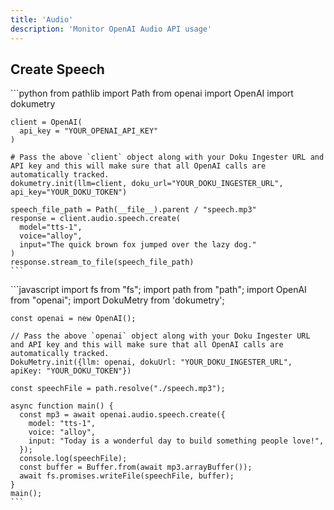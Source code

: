 ```yaml
---
title: 'Audio'
description: 'Monitor OpenAI Audio API usage'
---
```


## Create Speech

<Tabs>
  <Tab title="Python">
    ```python
    from pathlib import Path
    from openai import OpenAI
    import dokumetry

    client = OpenAI(
      api_key = "YOUR_OPENAI_API_KEY"
    )

    # Pass the above `client` object along with your Doku Ingester URL and API key and this will make sure that all OpenAI calls are automatically tracked.
    dokumetry.init(llm=client, doku_url="YOUR_DOKU_INGESTER_URL", api_key="YOUR_DOKU_TOKEN")

    speech_file_path = Path(__file__).parent / "speech.mp3"
    response = client.audio.speech.create(
      model="tts-1",
      voice="alloy",
      input="The quick brown fox jumped over the lazy dog."
    )
    response.stream_to_file(speech_file_path)
    ```
  </Tab>
  <Tab title="NodeJS">
    ```javascript
    import fs from "fs";
    import path from "path";
    import OpenAI from "openai";
    import DokuMetry from 'dokumetry';

    const openai = new OpenAI();

    // Pass the above `openai` object along with your Doku Ingester URL and API key and this will make sure that all OpenAI calls are automatically tracked.
    DokuMetry.init({llm: openai, dokuUrl: "YOUR_DOKU_INGESTER_URL", apiKey: "YOUR_DOKU_TOKEN"})

    const speechFile = path.resolve("./speech.mp3");

    async function main() {
      const mp3 = await openai.audio.speech.create({
        model: "tts-1",
        voice: "alloy",
        input: "Today is a wonderful day to build something people love!",
      });
      console.log(speechFile);
      const buffer = Buffer.from(await mp3.arrayBuffer());
      await fs.promises.writeFile(speechFile, buffer);
    }
    main();
    ```
  </Tab>
</Tabs>